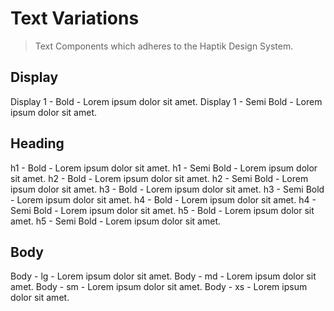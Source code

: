 
# Text Variations

> Text Components which adheres to the Haptik Design System.

## Display

<CodeBlock>
  <Text variant="display-1.bold">
    Display 1 - Bold - Lorem ipsum dolor sit amet.
  </Text>
</CodeBlock>

<CodeBlock>
  <Text variant="display-1.semi-bold">
    Display 1 - Semi Bold - Lorem ipsum dolor sit amet.
  </Text>
</CodeBlock>

## Heading

<CodeBlock>
  <Text variant="h1.bold">h1 - Bold - Lorem ipsum dolor sit amet.</Text>
</CodeBlock>

<CodeBlock>
  <Text variant="h1.semi-bold">
    h1 - Semi Bold - Lorem ipsum dolor sit amet.
  </Text>
</CodeBlock>

<CodeBlock>
  <Text variant="h2.bold">h2 - Bold - Lorem ipsum dolor sit amet.</Text>
</CodeBlock>

<CodeBlock>
  <Text variant="h2.semi-bold">
    h2 - Semi Bold - Lorem ipsum dolor sit amet.
  </Text>
</CodeBlock>

<CodeBlock>
  <Text variant="h3.bold">h3 - Bold - Lorem ipsum dolor sit amet.</Text>
</CodeBlock>

<CodeBlock>
  <Text variant="h3.semi-bold">
    h3 - Semi Bold - Lorem ipsum dolor sit amet.
  </Text>
</CodeBlock>

<CodeBlock>
  <Text variant="h4.bold">h4 - Bold - Lorem ipsum dolor sit amet.</Text>
</CodeBlock>

<CodeBlock>
  <Text variant="h4.semi-bold">
    h4 - Semi Bold - Lorem ipsum dolor sit amet.
  </Text>
</CodeBlock>

<CodeBlock>
  <Text variant="h5.bold">h5 - Bold - Lorem ipsum dolor sit amet.</Text>
</CodeBlock>

<CodeBlock>
  <Text variant="h5.semi-bold">
    h5 - Semi Bold - Lorem ipsum dolor sit amet.
  </Text>
</CodeBlock>

## Body

<CodeBlock>
  <Text variant="body.lg">Body - lg - Lorem ipsum dolor sit amet.</Text>
</CodeBlock>
<CodeBlock>
  <Text variant="body.md">Body - md - Lorem ipsum dolor sit amet.</Text>
</CodeBlock>
<CodeBlock>
  <Text variant="body.sm">Body - sm - Lorem ipsum dolor sit amet.</Text>
</CodeBlock>
<CodeBlock>
  <Text variant="body.xs">Body - xs - Lorem ipsum dolor sit amet.</Text>
</CodeBlock>
